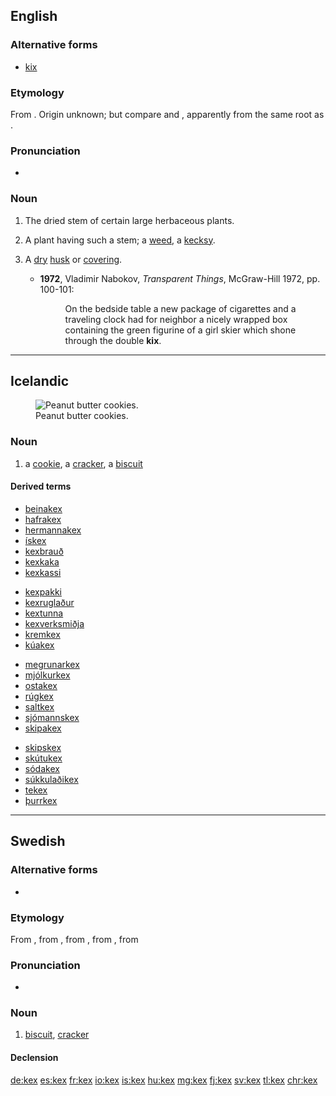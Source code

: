 ==English==

===Alternative forms===
* [[kix]]

===Etymology===
From {{etyl|enm|en}} {{m|enm|kex}}. Origin unknown; but compare  {{etyl|cy|-}} {{m|cy|cecys||hollow stalks}} and  {{etyl|cy|-}} {{m|cy|cegid||hemlock}}, apparently from the same root as {{etyl|la|-}} {{m|la|cicūta||hemlock}}.

===Pronunciation===
* {{a|UK}} {{IPA|/kɛks/|lang=en}}

===Noun===
{{en-noun|kexes}}

# {{label|en|obsolete|_|or|_|dialectal}} The dried stem of certain large herbaceous plants.
# {{label|en|obsolete|botany}} A plant having such a stem; a [[weed]], a [[kecksy]].
# {{label|en|rare}} A [[dry]] [[husk]] or [[covering]].
#* '''1972''', Vladimir Nabokov, ''Transparent Things'', McGraw-Hill 1972, pp. 100-101:
#*: On the bedside table a new package of cigarettes and a traveling clock had for neighbor a nicely wrapped box containing the green figurine of a girl skier which shone through the double '''kix'''.

----

==Icelandic==
[[Image:2006-June-26-Peanut-Butter-Cookies-Cooked.JPG|thumb|right|Peanut butter cookies.]]

===Noun===
{{is-noun|n|kex|kex}}

# a [[cookie]], a [[cracker]], {{qualifier|UK}} a [[biscuit]]

====Derived terms====
{{der-top4}}
* [[beinakex]]
* [[hafrakex]]
* [[hermannakex]]
* [[ískex]]
* [[kexbrauð]]
* [[kexkaka]]
* [[kexkassi]]
{{der-mid4}}
* [[kexpakki]]
* [[kexruglaður]]
* [[kextunna]]
* [[kexverksmiðja]]
* [[kremkex]]
* [[kúakex]]
{{der-mid4}}
* [[megrunarkex]]
* [[mjólkurkex]]
* [[ostakex]]
* [[rúgkex]]
* [[saltkex]]
* [[sjómannskex]]
* [[skipakex]]
{{der-mid4}}
* [[skipskex]]
* [[skútukex]]
* [[sódakex]]
* [[súkkulaðikex]]
* [[tekex]]
* [[þurrkex]]
{{der-bottom}}

----

==Swedish==

===Alternative forms===
* {{l|sv|käx}} {{qualifier|dated}}

===Etymology===
From {{etyl|en|sv}} {{m|en|cakes}}, from {{etyl|enm|sv}} {{m|enm|cake}}, from {{etyl|non|sv}} {{m|non|kaka|}}, from {{etyl|gem-pro|sv}} {{m|gem-pro|*kakǭ}}, from {{etyl|ine-pro|sv}} {{m|ine-pro|*gog}}

===Pronunciation===
* {{IPA|/kɛks/|/ɕɛks/|lang=sv}}

===Noun===
{{sv-noun|n}}

# [[biscuit]], [[cracker]]

====Declension====
{{sv-infl-noun-n-zero|genitive=}}

[[de:kex]]
[[es:kex]]
[[fr:kex]]
[[io:kex]]
[[is:kex]]
[[hu:kex]]
[[mg:kex]]
[[fj:kex]]
[[sv:kex]]
[[tl:kex]]
[[chr:kex]]